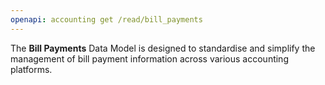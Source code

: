 ```yaml
---
openapi: accounting get /read/bill_payments
---
```


The **Bill Payments** Data Model is designed to standardise and simplify the management of bill payment information across various accounting platforms.

